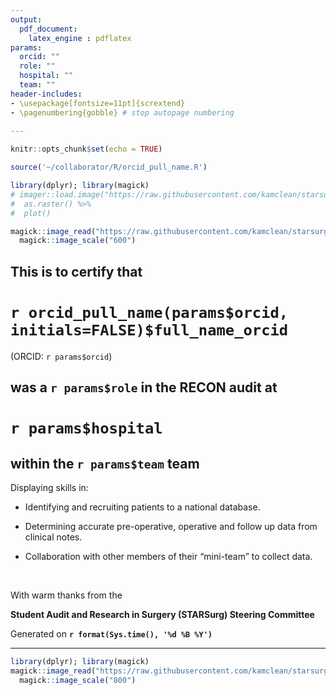 ```yaml
---
output:
  pdf_document:
    latex_engine : pdflatex
params:
  orcid: ""
  role: ""
  hospital: ""
  team: ""
header-includes:
- \usepackage[fontsize=11pt]{scrextend}
- \pagenumbering{gobble} # stop autopage numbering
  
---
```

```r
knitr::opts_chunk$set(echo = TRUE)

source('~/collaborator/R/orcid_pull_name.R')

```

```r
library(dplyr); library(magick)
# imager::load.image("https://raw.githubusercontent.com/kamclean/starsurg/master/recon_logo.png") %>%
#  as.raster() %>%
#  plot()

magick::image_read("https://raw.githubusercontent.com/kamclean/starsurg/master/recon_logo.png") %>%
  magick::image_scale("600")
```

\centering

## This is to certify that

# **`r orcid_pull_name(params$orcid, initials=FALSE)$full_name_orcid`**

(ORCID: `r params$orcid`)

## was a **`r params$role`** in the **RECON audit** at

# **`r params$hospital`**

## within the **`r params$team`** team

\raggedright

Displaying skills in: 
  
- Identifying and recruiting patients to a national database.

- Determining accurate pre-operative, operative and follow up data from clinical notes.

- Collaboration with other members of their "mini-team" to collect data.

\centering

&nbsp;

With warm thanks from the

**Student Audit and Research in Surgery (STARSurg) Steering Committee**

Generated on **`r format(Sys.time(), '%d %B %Y')`**

***
```r
library(dplyr); library(magick)
magick::image_read("https://raw.githubusercontent.com/kamclean/starsurg/master/recon_sponsors.png") %>%
  magick::image_scale("800")
```
